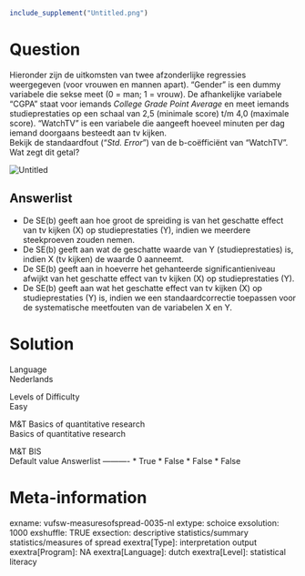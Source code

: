 ```r
include_supplement("Untitled.png")
```

Question
========
Hieronder zijn de uitkomsten van twee afzonderlijke regressies
weergegeven (voor vrouwen en mannen apart). “Gender” is een dummy
variabele die sekse meet (0 = man; 1 = vrouw). De afhankelijke variabele
“CGPA” staat voor iemands *College Grade Point Average* en meet iemands
studieprestaties op een schaal van 2,5 (minimale score) t/m 4,0
(maximale score). “WatchTV” is een variabele die aangeeft hoeveel
minuten per dag iemand doorgaans besteedt aan tv kijken.  
Bekijk de standaardfout ("*Std. Error*") van de b-coëfficiënt van
"WatchTV". Wat zegt dit getal?  
  
<img src="Untitled.png" class="fr-fic fr-dii enlargeimage tvcss_2"
alt="Untitled" />

Answerlist
----------
* De SE(b) geeft aan hoe groot de spreiding is van het geschatte effect
  van tv kijken (X) op studieprestaties (Y), indien we meerdere
  steekproeven zouden nemen.
* De SE(b) geeft aan wat de geschatte waarde van Y (studieprestaties) is,
  indien X (tv kijken) de waarde 0 aanneemt.
* De SE(b) geeft aan in hoeverre het gehanteerde significantieniveau
  afwijkt van het geschatte effect van tv kijken (X) op studieprestaties
  (Y).
* De SE(b) geeft aan wat het geschatte effect van tv kijken (X) op
  studieprestaties (Y) is, indien we een standaardcorrectie toepassen voor
  de systematische meetfouten van de variabelen X en Y.

Solution
========











Language  
Nederlands

Levels of Difficulty  
Easy

M&T Basics of quantitative research  
Basics of quantitative research

M&T BIS  
Default value
Answerlist
----------
* True
* False
* False
* False

Meta-information
================
exname: vufsw-measuresofspread-0035-nl
extype: schoice
exsolution: 1000
exshuffle: TRUE
exsection: descriptive statistics/summary statistics/measures of spread
exextra[Type]: interpretation output
exextra[Program]: NA
exextra[Language]: dutch
exextra[Level]: statistical literacy

